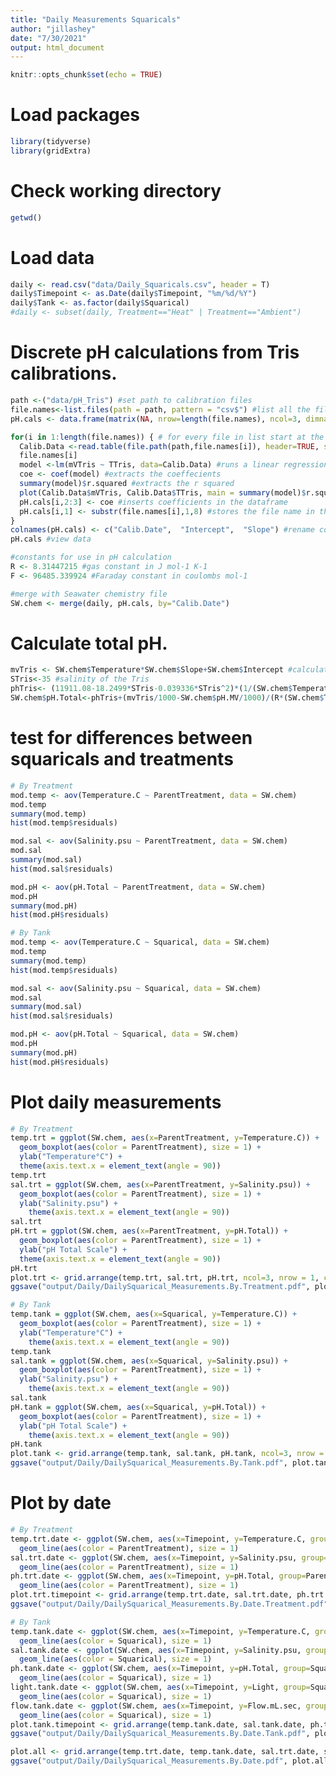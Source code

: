 ```yaml
---
title: "Daily Measurements Squaricals"
author: "jillashey"
date: "7/30/2021"
output: html_document
---
```


```r
knitr::opts_chunk$set(echo = TRUE)
```

# Load packages
```r
library(tidyverse)
library(gridExtra)
```

# Check working directory
```r
getwd() 
```

# Load data
```r
daily <- read.csv("data/Daily_Squaricals.csv", header = T)
daily$Timepoint <- as.Date(daily$Timepoint, "%m/%d/%Y")
daily$Tank <- as.factor(daily$Squarical)
#daily <- subset(daily, Treatment=="Heat" | Treatment=="Ambient")
```

# Discrete pH calculations from Tris calibrations.
```r
path <-("data/pH_Tris") #set path to calibration files
file.names<-list.files(path = path, pattern = "csv$") #list all the file names in the folder to get only get the csv files
pH.cals <- data.frame(matrix(NA, nrow=length(file.names), ncol=3, dimnames=list(file.names,c("Date", "Intercept", "Slope")))) #generate a 3 column dataframe with specific column names

for(i in 1:length(file.names)) { # for every file in list start at the first and run this following function
  Calib.Data <-read.table(file.path(path,file.names[i]), header=TRUE, sep=",", na.string="NA", as.is=TRUE) #reads in the data files
  file.names[i]
  model <-lm(mVTris ~ TTris, data=Calib.Data) #runs a linear regression of mV as a function of temperature
  coe <- coef(model) #extracts the coeffecients
  summary(model)$r.squared #extracts the r squared
  plot(Calib.Data$mVTris, Calib.Data$TTris, main = summary(model)$r.squared) #plots the regression data
  pH.cals[i,2:3] <- coe #inserts coefficients in the dataframe
  pH.cals[i,1] <- substr(file.names[i],1,8) #stores the file name in the Date column
}
colnames(pH.cals) <- c("Calib.Date",  "Intercept",  "Slope") #rename columns
pH.cals #view data

#constants for use in pH calculation 
R <- 8.31447215 #gas constant in J mol-1 K-1 
F <- 96485.339924 #Faraday constant in coulombs mol-1

#merge with Seawater chemistry file
SW.chem <- merge(daily, pH.cals, by="Calib.Date")
```

# Calculate total pH. 
```r
mvTris <- SW.chem$Temperature*SW.chem$Slope+SW.chem$Intercept #calculate the mV of the tris standard using the temperature mv relationships in the measured standard curves 
STris<-35 #salinity of the Tris
phTris<- (11911.08-18.2499*STris-0.039336*STris^2)*(1/(SW.chem$Temperature+273.15))-366.27059+ 0.53993607*STris+0.00016329*STris^2+(64.52243-0.084041*STris)*log(SW.chem$Temperature+273.15)-0.11149858*(SW.chem$Temperature+273.15) #calculate the pH of the tris (Dickson A. G., Sabine C. L. and Christian J. R., SOP 6a)
SW.chem$pH.Total<-phTris+(mvTris/1000-SW.chem$pH.MV/1000)/(R*(SW.chem$Temperature+273.15)*log(10)/F) #calculate the pH on the total scale (Dickson A. G., Sabine C. L. and Christian J. R., SOP 6a)
```

# test for differences between squaricals and treatments
```r
# By Treatment
mod.temp <- aov(Temperature.C ~ ParentTreatment, data = SW.chem)
mod.temp
summary(mod.temp)
hist(mod.temp$residuals)

mod.sal <- aov(Salinity.psu ~ ParentTreatment, data = SW.chem)
mod.sal
summary(mod.sal)
hist(mod.sal$residuals)

mod.pH <- aov(pH.Total ~ ParentTreatment, data = SW.chem)
mod.pH
summary(mod.pH)
hist(mod.pH$residuals)

# By Tank
mod.temp <- aov(Temperature.C ~ Squarical, data = SW.chem)
mod.temp
summary(mod.temp)
hist(mod.temp$residuals)

mod.sal <- aov(Salinity.psu ~ Squarical, data = SW.chem)
mod.sal
summary(mod.sal)
hist(mod.sal$residuals)

mod.pH <- aov(pH.Total ~ Squarical, data = SW.chem)
mod.pH
summary(mod.pH)
hist(mod.pH$residuals)
```

# Plot daily measurements 
```r
# By Treatment
temp.trt = ggplot(SW.chem, aes(x=ParentTreatment, y=Temperature.C)) +
  geom_boxplot(aes(color = ParentTreatment), size = 1) +
  ylab("Temperature°C") +
  theme(axis.text.x = element_text(angle = 90))
temp.trt
sal.trt = ggplot(SW.chem, aes(x=ParentTreatment, y=Salinity.psu)) +
  geom_boxplot(aes(color = ParentTreatment), size = 1) +
  ylab("Salinity.psu") +
    theme(axis.text.x = element_text(angle = 90))
sal.trt
pH.trt = ggplot(SW.chem, aes(x=ParentTreatment, y=pH.Total)) +
  geom_boxplot(aes(color = ParentTreatment), size = 1) +
  ylab("pH Total Scale") +
  theme(axis.text.x = element_text(angle = 90))
pH.trt
plot.trt <- grid.arrange(temp.trt, sal.trt, pH.trt, ncol=3, nrow = 1, clip="off")
ggsave("output/Daily/DailySquarical_Measurements.By.Treatment.pdf", plot.trt, width = 21, height = 21, units = c("in"))

# By Tank
temp.tank = ggplot(SW.chem, aes(x=Squarical, y=Temperature.C)) +
  geom_boxplot(aes(color = ParentTreatment), size = 1) +
  ylab("Temperature°C") +
    theme(axis.text.x = element_text(angle = 90))
temp.tank
sal.tank = ggplot(SW.chem, aes(x=Squarical, y=Salinity.psu)) +
  geom_boxplot(aes(color = ParentTreatment), size = 1) +
  ylab("Salinity.psu") +
    theme(axis.text.x = element_text(angle = 90))
sal.tank
pH.tank = ggplot(SW.chem, aes(x=Squarical, y=pH.Total)) +
  geom_boxplot(aes(color = ParentTreatment), size = 1) +
  ylab("pH Total Scale") +
    theme(axis.text.x = element_text(angle = 90))
pH.tank
plot.tank <- grid.arrange(temp.tank, sal.tank, pH.tank, ncol=3, nrow = 1, clip="off")
ggsave("output/Daily/DailySquarical_Measurements.By.Tank.pdf", plot.tank, width = 21, height = 21, units = c("in"))
```


# Plot by date 
```r
# By Treatment
temp.trt.date <- ggplot(SW.chem, aes(x=Timepoint, y=Temperature.C, group=ParentTreatment)) +
  geom_line(aes(color = ParentTreatment), size = 1) 
sal.trt.date <- ggplot(SW.chem, aes(x=Timepoint, y=Salinity.psu, group=ParentTreatment)) +
  geom_line(aes(color = ParentTreatment), size = 1) 
ph.trt.date <- ggplot(SW.chem, aes(x=Timepoint, y=pH.Total, group=ParentTreatment)) +
  geom_line(aes(color = ParentTreatment), size = 1) 
plot.trt.timepoint <- grid.arrange(temp.trt.date, sal.trt.date, ph.trt.date, ncol=3, nrow = 1, clip="off")
ggsave("output/Daily/DailySquarical_Measurements.By.Date.Treatment.pdf", plot.trt.timepoint, width = 30, height = 21, units = c("in"))

# By Tank
temp.tank.date <- ggplot(SW.chem, aes(x=Timepoint, y=Temperature.C, group=Squarical)) +
  geom_line(aes(color = Squarical), size = 1) 
sal.tank.date <- ggplot(SW.chem, aes(x=Timepoint, y=Salinity.psu, group=Squarical)) +
  geom_line(aes(color = Squarical), size = 1) 
ph.tank.date <- ggplot(SW.chem, aes(x=Timepoint, y=pH.Total, group=Squarical)) +
  geom_line(aes(color = Squarical), size = 1) 
light.tank.date <- ggplot(SW.chem, aes(x=Timepoint, y=Light, group=Squarical)) +
  geom_line(aes(color = Squarical), size = 1) 
flow.tank.date <- ggplot(SW.chem, aes(x=Timepoint, y=Flow.mL.sec, group=Squarical)) +
  geom_line(aes(color = Squarical), size = 1) 
plot.tank.timepoint <- grid.arrange(temp.tank.date, sal.tank.date, ph.tank.date, ncol=3, nrow = 1, clip="off")
ggsave("output/Daily/DailySquarical_Measurements.By.Date.Tank.pdf", plot.tank.timepoint, width = 21, height = 25, units = c("in"))

plot.all <- grid.arrange(temp.trt.date, temp.tank.date, sal.trt.date, sal.tank.date, ph.trt.date,ph.tank.date, ncol=2, nrow=3)
ggsave("output/Daily/DailySquarical_Measurements.By.Date.pdf", plot.all, width = 30, height = 25, units = c("in"))
```












